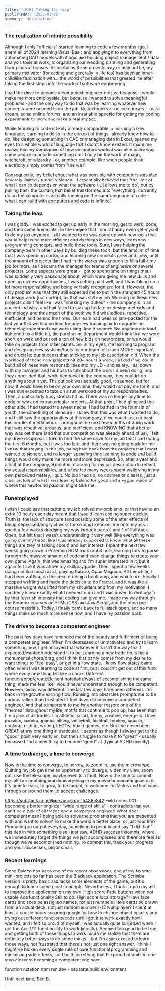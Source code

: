 ```yaml
---
title: '(WIP) Taking the leap'
publishedAt: '2025-05-08'
summary: 'description'
---
```



### The realization of infinite possibility

Although I only "officially" started learning to code a few months ago, I spent all of 2024 learning Visual Basic and applying it to everything from automating CAD models with iLogic and building project management / data analysis tools at work, to organizing our wedding planning and generating floor plans of houses. As useful as these projects may or may not be, my primary motivator (for coding and generally in life too) has been an inner-childlike fascination with...
the world of possibilities that greeted me after taking the first steps into the world of software engineering. 

I had the drive to become a competent engineer not just because it would make me more employable, but because I wanted to solve meaningful problems - and the only way to do that was by learning whatever new concepts were needed to do the job. No textbooks or online courses - just a dream, some online forums, and an insatiable appetite for getting my coding experiments to work and make a real impact. 

While learning to code is likely already comparable to learning a new language, learning to do so in the context of things I already knew how to do, like designing something in CAD or managing data in Excel, opened my eyes to a whole world of language that I didn't know existed. It made me realize that my conception of how computers worked was akin to the way some people conclude something could only be the work of magic, witchcraft, or wizardry - or, another example, like when people think electricity simply comes from "the wall". 

Consequently, my belief about what was possible with computers was also severely limited / tunnel-visioned - I essentially believed that "the limit of what I can do depends on what the software / UI allows me to do", but by pulling back the curtain, that belief transformed into "everything I currently do on the computer is actually running on the same language of code - what I can build with computers and code is infinite". 


### Taking the leap

I was giddy. I was excited to get up early in the morning, get to work, code, and then come home late. To the degree that I could hardly even get myself to do my job anymore - all I wanted to do was come up with new tools that would help us be more efficient and do things in new ways, learn new programming concepts, and build those tools. Sure, I was helping the company/team in other ways by building these tools, but the amount of time that I was spending coding and learning new concepts grew and grew, until the amount of projects that I had in the works was enough to fill a full-time job (or more, as I became the manager for teams of engineers on several projects). 
Some aspects were great - I got to spend time on things that I was suddenly very passionate about, which were giving me new skills and opening up new opportunities, I was getting paid well, and I was taking on a lot more responsibility, and being verbally recognized for it.
However, the only problem was that they still expected me to put in the standard 45 hours of design work (not coding), as that was still my job. Working on these new projects didn't feel like I was "shirking my duties" - the company is in an ancient industry, and had failed to stay up to date on design methods and technology, and thus much of the work we did was tedious, repetitive, inefficient, and behind the times. Our team had been so jam-packed for the last year that we had no time for any new trainings or to upgrade the technologies/methods we were using. And it seemed like anytime our load lightened up a little bit, the purchasing department would think that we were short on work and put out a ton of new bids on new orders, or we would take on projects from other plants. 
So, in my eyes, me learning to program and designing new systems/tools for our team felt much MORE important and crucial to our success than sticking to my job description did. 
When the workload of these new projects hit 20+ hours a week, I asked if we could build all of these new responsibilities into my JD - and salary. I sat down with my manager and his boss to talk about the work I'd been doing, and they concluded that, while beneficial to the company, they couldnt do anything about it yet.  The outlook was actually good, it seemed, but for now, it would have to be on your own time, they would not pay me for it, and I was still expected to take on a full workload of my JD responsibilities.
Then, a particularly busy stretch hit us. There was no longer any time to code or work on extracurricular projects. At that point, I had glimpsed the other side, I had tasted the sweet nectar, I had bathed in the fountain of youth, the something of pleasure - I knew that this was what I wanted to do, and I still saw the opportunities at this company, if we could just get past this hurdle of inefficiency. Throughout the next few months of doing work that was repetitive, arduous, and inefficient, and KNOWING that a better way was out there (and that our competition was already ahead of us), I felt my drive disappear.
I tried to find the same drive for my job that I had during the first 6 months, but it was too late, and there was no going back for me - I knew that staying in this job, being held back from the projects that I most wanted to pioneer, and no longer spending time learning to code and build things would only make me more and more depressed.
So, after a year and a half at the company, 9 months of asking for my job description to reflect my actual responsibilities, and a few too many weeks spent wallowing in my own perceived misery, I quit. No job lined up, no courses or classes, just a clear picture of what I was leaving behind for good and a vague vision of where this newfound passion might take me.


### Funemployed

I wish I could say that quitting my job solved my problems, or that having an extra 10 hours each day meant that I would learn coding super quickly. Truth is, the lack of structure (and possibly some of the after effects of being depressed/angry at work for so long) knocked me onto my ass.
I spent a few weeks dredging my way through parts 0 and 1 of Fullstack Open, but felt that I wasn't understanding it very well (like everything was going over my head, like I was already supposed to know what all these things are they're talking about) and lost interest. I spent the next few weeks going down a Pokemon ROM hack rabbit hole, learning how to parse through the massive amount of code and even change things to create your own game. Again, this was amazing and I'm super interested in it, but it again felt like it was above my skill/paygrade. 
Then I spent a few weeks doing not that much at all, playing Balatro, Opus Magnum. 
All the while, I had been waffling on the idea of doing a bootcamp, and which one. Finally I stopped waffling and made the decision to do Fractal, and it was like a massive weight was lifted from my shoulders and from my motivation. I suddenly knew exactly what I needed to do and I was driven to do it again by that feverish intensity that coding can give me. 
I made my way through the Scrimba courses on HTML/CSS and JavaScript, and the other pre-course materials.
Today, I finally came back to fullstack open, and so many things make so much more sense now, and I have my passion back. 


### The drive to become a competent engineer

The past few days have reminded me of the beauty and fulfillment of being a competent engineer. When I'm depressed or unmotivated and try to learn something new, I get annoyed that whatever it is isn't the way that I expected/wanted/understand it to be. Learning a new trade feels like a monumental chore/drag, and I think that partly comes from my desire to want things to "feel easy", or get in a flow state. I knew flow states came often when I was learning to code at first, but I couldn't get out of this funk where every new thing felt like a chore. Different function/prop/createElement notations/ways of accomplishing the same thing, made me feel like I would never understand enough to be competent. 
However, today was different. The last few days have been different. 
I'm back in the growth/learning flow. Running into obstacles prompts me to be curious rather than frustrated. I feel driven to become a competent engineer.
And that's important to me for another reason: one of the "themes" throughout my life, motifs that continue to pop up, has been that I'm a jack of all trades. I'm athletic, smart, funny, creative, energetic. I love puzzles, sudoku, games, hiking, volleyball, kickball, hockey, squash, cooking, coding, writing, LEGOs, board games, etc.  But I've never been GREAT at any one thing in particular. It seems as though I always get to the "good" point very early on, but then struggle to make it to "great" - usually because I find a new thing to become "good" at (typical ADHD novelty). 


### A time to diverge, a time to converge

Now is the time to converge, to narrow, to zoom in, use the microscope.
Quitting my job gave me an opportunity to diverge, widen my view, zoom out, use the telescope, maybe even to a fault.
Now is the time to commit myself to something and do everything in my power to become great at it. It's time to learn, to grow, to be taught, to welcome obstacles and find ways through or around them, to accept challenges. 

https://substack.com/@mrsamosa/p-154865842
Field notes 001 - becoming a better engineer
"wide range of skills" - contradicts that you can't be a jack of all trades and a competent engineer!
What does competent mean? being able to solve the problems that you are presented with and want to solve? To make the world a better place, or just your life?
Producing an output everyday, something to point to and say "I did that!" - this ties in with something else I just saw, ADHD success insomnia, where we immediately forget the things we just accomplished and therefore feel as though we've accomplished nothing. To combat this, track your progress and your successes, big or small. 


### Recent learnings

Since Balatro has been one of my recent obsessions, one of my favorite mini-projects so far has been the Blackjack application. The Scrimba version is pretty basic and lacks some elements of the game, but it's enough to teach some great concepts. Nevertheless, I took it upon myself to improve the application on my own.
High score 
Fade buttons when not usable
Ace functionality
Still to do:
High score local storage?
Have face cards and aces be assigned names, not just numbers
Have cards be drawn from an actual deck, not just random number 1-13
Multiplayer?
I spent at least a couple hours scouring google for how to change object opacity and trying out different functions/code until I got it to work exactly how I wanted, and I felt so proud of myself. I was actually quite surprised when I got the Ace 1/11 functionality to work (mostly). Seemed too good to be true, and getting both of these things to work made me realize that there are definitely better ways to do some things - but I'm again excited to learn those ways, not frustrated that there's not just one right answer. I think I might've broken every single rule of pure functional programming and minimizing side effects, but I built something that I'm proud of and I'm one step closer to becoming a competent engineer.

function notation
npm run dev - separate build environment

Until next time,
Ben B.


---
